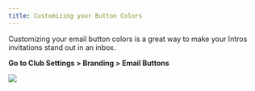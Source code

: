 ```yaml
---
title: Customizing your Button Colors
---
```


Customizing your email button colors is a great way to make your Intros invitations stand out in an inbox.

**Go to Club Settings > Branding > Email Buttons**

![](/images/button-colors-1.png)
